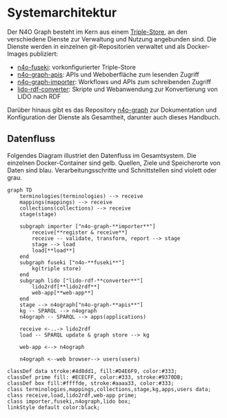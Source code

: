 # Systemarchitektur {#sec-architecture}

Der N4O Graph besteht im Kern aus einem [Triple-Store](#triple-store), an den verschiedene Dienste zur Verwaltung und Nutzung angebunden sind. Die Dienste werden in einzelnen git-Repositorien verwaltet und als Docker-Images publiziert:

- [n4o-fuseki](https://github.com/nfdi4objects/n4o-fuseki): vorkonfigurierter Triple-Store
- [n4o-graph-apis](https://github.com/nfdi4objects/n4o-graph-apis): APIs und Weboberfläche zum lesenden Zugriff
- [n4o-graph-importer](https://github.com/nfdi4objects/n4o-graph-importer): Workflows und APIs zum schreibenden Zugriff
- [lido-rdf-converter](https://github.com/nfdi4objects/lido-rdf-converter): Skripte und Webanwendung zur Konvertierung von LIDO nach RDF

Darüber hinaus gibt es das Repository [n4o-graph](https://github.com/nfdi4objects/n4o-graph) zur Dokumentation und Konfiguration der Dienste als Gesamtheit, darunter auch dieses Handbuch.

## Datenfluss

Folgendes Diagram illustriet den Datenfluss im Gesamtsystem. Die einzelnen Docker-Container sind gelb. Quellen, Ziele und Speicherorte von Daten sind blau. Verarbeitungsschritte und Schnittstellen sind violett oder grau.

```mermaid
graph TD
    terminologies(terminologies) --> receive
    mappings(mappings) --> receive
    collections(collections) --> receive
    stage(stage)

    subgraph importer ["n4o-graph-**importer**"]
        receive[**register & receive**]
        receive -- validate, transform, report --> stage
        stage --> load
        load[**load**]
    end
    subgraph fuseki ["n4o-**fuseki**"]
        kg(triple store)
    end
    subgraph lido ["lido-rdf-**converter**"]
        lido2rdf[**lido2rdf**]
        web-app[**web-app**]
    end
    stage --> n4ograph["n4o-graph-**apis**"]
    kg -- SPARQL --> n4ograph
    n4ograph -- SPARQL --> apps(applications)

    receive <-..-> lido2rdf
    load -- SPARQL update & graph store --> kg

    web-app <--> n4ograph

    n4ograph <--web browser--> users(users)
    
classDef data stroke:#4d8dd1, fill:#D4E6F9, color:#333;
classDef prime fill: #ECECFF, color:#333, stroke:#9370DB;
classDef box fill:#ffffde, stroke:#aaaa33, color:#333;
class terminologies,mappings,collections,stage,kg,apps,users data;
class receive,load,lido2rdf,web-app prime;
class importer,fuseki,n4ograph,lido box;
linkStyle default color:black;
```
